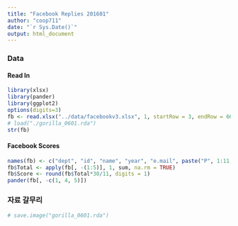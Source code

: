 ```yaml
---
title: "Facebook Replies 201601"
author: "coop711"
date: "`r Sys.Date()`"
output: html_document
---
```


### Data

#### Read In

```r
library(xlsx)
library(pander)
library(ggplot2)
options(digits=3)
fb <- read.xlsx("../data/facebookv3.xlsx", 1, startRow = 3, endRow = 66, header = FALSE, colIndex = 3:18, colClasses = c(rep("character", 5), rep("numeric", 11)))
# load("./gorilla_0601.rda")
str(fb)
```

#### Facebook Scores

```r
names(fb) <- c("dept", "id", "name", "year", "e.mail", paste("P", 1:11, sep = ""))
fb$Total <- apply(fb[, -(1:5)], 1, sum, na.rm = TRUE)
fb$Score <- round(fb$Total*30/11, digits = 1)
pander(fb[, -c(1, 4, 5)])
```


### 자료 갈무리

```r
# save.image("gorilla_0601.rda")
```
